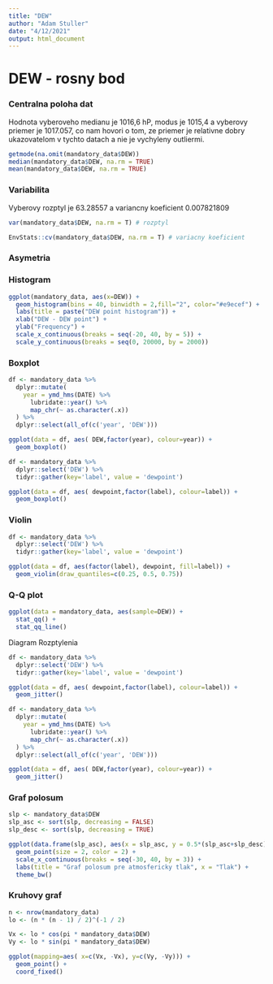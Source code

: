 ```yaml
---
title: "DEW"
author: "Adam Stuller"
date: "4/12/2021"
output: html_document
---
```


# DEW - rosny bod



### Centralna poloha dat

Hodnota vyberoveho medianu je 1016,6 hP, modus je 1015,4 a vyberovy priemer je 1017.057, co nam hovori o tom, ze priemer je relativne dobry ukazovatelom v tychto datach a nie je vychyleny outliermi. 

```r
getmode(na.omit(mandatory_data$DEW))
median(mandatory_data$DEW, na.rm = TRUE)
mean(mandatory_data$DEW, na.rm = TRUE)
``` 


### Variabilita 

Vyberovy rozptyl je 63.28557 a variancny koeficient 0.007821809

```r
var(mandatory_data$DEW, na.rm = T) # rozptyl

EnvStats::cv(mandatory_data$DEW, na.rm = T) # variacny koeficient
```


### Asymetria

### Histogram 
```r
ggplot(mandatory_data, aes(x=DEW)) + 
  geom_histogram(bins = 40, binwidth = 2,fill="2", color="#e9ecef") +
  labs(title = paste("DEW point histogram")) +
  xlab("DEW - DEW point") +
  ylab("Frequency") +
  scale_x_continuous(breaks = seq(-20, 40, by = 5)) +
  scale_y_continuous(breaks = seq(0, 20000, by = 2000))
```



### Boxplot 
```r
df <- mandatory_data %>% 
  dplyr::mutate(
    year = ymd_hms(DATE) %>% 
      lubridate::year() %>% 
      map_chr(~ as.character(.x))
  ) %>%
  dplyr::select(all_of(c('year', 'DEW')))

ggplot(data = df, aes( DEW,factor(year), colour=year)) +
  geom_boxplot() 
```


```r
df <- mandatory_data %>% 
  dplyr::select('DEW') %>%
  tidyr::gather(key='label', value = 'dewpoint')

ggplot(data = df, aes( dewpoint,factor(label), colour=label)) +
  geom_boxplot() 
```


### Violin 
```r
df <- mandatory_data %>%
  dplyr::select('DEW') %>%
  tidyr::gather(key='label', value = 'dewpoint')

ggplot(data = df, aes(factor(label), dewpoint, fill=label)) +
  geom_violin(draw_quantiles=c(0.25, 0.5, 0.75))
```

### Q-Q plot 

```r
ggplot(data = mandatory_data, aes(sample=DEW)) +
  stat_qq() + 
  stat_qq_line()
```

Diagram Rozptylenia
```r
df <- mandatory_data %>%
  dplyr::select('DEW') %>%
  tidyr::gather(key='label', value = 'dewpoint')

ggplot(data = df, aes( dewpoint,factor(label), colour=label)) +
  geom_jitter() 
```


```r

df <- mandatory_data %>% 
  dplyr::mutate(
    year = ymd_hms(DATE) %>% 
      lubridate::year() %>% 
      map_chr(~ as.character(.x))
  ) %>%
  dplyr::select(all_of(c('year', 'DEW')))

ggplot(data = df, aes( DEW,factor(year), colour=year)) +
  geom_jitter() 
``` 



### Graf polosum 

```r
slp <- mandatory_data$DEW
slp_asc <- sort(slp, decreasing = FALSE)
slp_desc <- sort(slp, decreasing = TRUE)

ggplot(data.frame(slp_asc), aes(x = slp_asc, y = 0.5*(slp_asc+slp_desc))) + 
  geom_point(size = 2, color = 2) +
  scale_x_continuous(breaks = seq(-30, 40, by = 3)) +
  labs(title = "Graf polosum pre atmosfericky tlak", x = "Tlak") +
  theme_bw()
```
### Kruhovy graf
```r
n <- nrow(mandatory_data)
lo <- (n * (n - 1) / 2)^(-1 / 2)

Vx <- lo * cos(pi * mandatory_data$DEW)
Vy <- lo * sin(pi * mandatory_data$DEW)

ggplot(mapping=aes( x=c(Vx, -Vx), y=c(Vy, -Vy))) +
  geom_point() + 
  coord_fixed()
```


